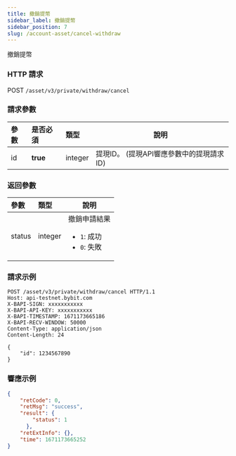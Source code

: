 ```yaml
---
title: 撤銷提幣
sidebar_label: 撤銷提幣
sidebar_position: 7
slug: /account-asset/cancel-withdraw
---
```

撤銷提幣

### HTTP 請求
POST `/asset/v3/private/withdraw/cancel`

### 請求參數
| 參數 | 是否必須 | 類型 | 說明|
|:----- |:-------|:-----|------ |
|id| <b>true</b> | integer |提現ID。 (提現API響應參數中的提現請求ID)|

### 返回參數
| 參數 | 類型 | 說明|
|:----- |:-----|----- |
|status|integer|撤銷申請結果<ul><li>`1`: 成功</li><li>`0`: 失敗</li></ul>|

### 請求示例

```http
POST /asset/v3/private/withdraw/cancel HTTP/1.1
Host: api-testnet.bybit.com
X-BAPI-SIGN: xxxxxxxxxxx
X-BAPI-API-KEY: xxxxxxxxxxx
X-BAPI-TIMESTAMP: 1671173665186
X-BAPI-RECV-WINDOW: 50000
Content-Type: application/json
Content-Length: 24

{
    "id": 1234567890
}
```

### 響應示例

```json
{
    "retCode": 0,
    "retMsg": "success",
    "result": {
        "status": 1
      },
    "retExtInfo": {},
    "time": 1671173665252
}
```